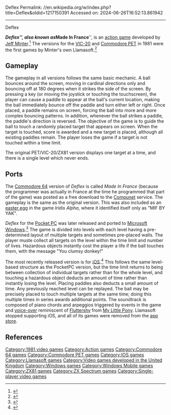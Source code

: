 Deflex
Permalink: //en.wikipedia.org/w/index.php?title=Deflex&oldid=1217150391
Accessed on: 2024-06-26T16:52:13.861942



------
Deflex
{{multiple issues|
{{Refimprove|date=September 2011}}
{{Lead too short|date=April 2023}}
}}
{{Infobox VG
|title = Deflex
|publisher = Llamasoft
|developer = Llamasoft
|released = 1981
|designer = [[Jeff Minter]]
|genre = [[Action game|Action]]
|modes = [[Single-player]]
|platforms = [[VIC-20]], [[Commodore 64]], [[ZX81]], [[Commodore PET|PET]], [[ZX Spectrum]]<br>'''Re-releases'''<br>[[Pocket PC]], [[Microsoft Windows|Windows]], [[iOS]]
|image = Deflex cover.png
|caption = 
|alt = 
}}

'''''Deflex''''', also known as '''''Made In France''''', is an [[action game]] developed by [[Jeff Minter]].<ref>{{cite web|url=http://www.joystiq.com/2011/06/27/jeff-minter-bounces-deflex-to-ios |title=Jeff Minter bounces 'Deflex' to iOS |website=Joystiq.com |date= |accessdate=2017-01-26}}</ref> The versions for the [[VIC-20]] and [[Commodore PET]] in 1981 were the first games by Minter's own Llamasoft.<ref>{{cite web|last=Minter|first=Jeff|title=The origins of Deflex|url=http://stinkygoat.livejournal.com/211183.html#cutid1|accessdate=3 October 2011}}</ref>

==Gameplay==
The gameplay in all versions follows the same basic mechanic.  A ball bounces around the screen, moving in cardinal directions only and bouncing off at 180 degrees when it strikes the side of the screen.  By pressing a key (or moving the joystick or touching the touchscreen), the player can cause a paddle to appear at the ball's current location, making the ball immediately bounce off the paddle and turn either left or right.  Once placed, a paddle remains on screen, forcing the ball into more and more complex bouncing patterns.  In addition, whenever the ball strikes a paddle, the paddle's direction is reversed.  The objective of the game is to guide the ball to touch a randomly placed target that appears on screen.  When the target is touched, score is awarded and a new target is placed, although all existing paddles remain.  The player loses the game if a target is not touched within a time limit.

The original PET/VIC-20/ZX81 version displays one target at a time, and there is a single level which never ends.

==Ports==
The [[Commodore 64]] version of ''Deflex'' is called ''Made In France'' (because the programmer was actually in France at the time he programmed that part of the game) was posted as a free download to the [[Compunet]] service.{{Citation needed|date=May 2023}}  The gameplay is the same as the original version.  This was also included as an [[easter egg]] in the game ''Iridis Alpha'', where it identified itself only as "MIF BY YAK".

''Deflex'' for the [[Pocket PC]] was later released and ported to [[Microsoft Windows]].<ref>{{cite web|url=http://minotaurproject.co.uk/deflex.php |title=Deflex |website=Minotaurproject.co.uk |date= |accessdate=2017-01-26}}</ref>  The game is divided into levels with each level having a pre-determined layout of multiple targets and sometimes pre-placed walls. The player muste collect all targets on the level within the time limit and number of lives. Hazardous objects instantly cost the player a life if the ball touches them, with the message "You clumsy donkey!"

The most recently released version is for [[iOS]].<ref>{{cite web|last=Purchese |first=Robert |url=http://www.eurogamer.net/articles/2011-06-28-jeff-minters-new-iphone-game-deflex |title=Jeff Minter's new iPhone game Deflex |website=Eurogamer.net |date=2011-06-28 |accessdate=2017-01-26}}</ref> This follows the same level-based structure as the PocketPC version, but the time limit returns to being between collection of individual targets rather than for the whole level, and touching a hazardous object deducts an amount of time rather than instantly losing the level. Placing paddles also deducts a small amount of time. Any previously reached level can be replayed. The ball may be precisely placed to touch multiple targets at the same time; doing this multiple times in series awards additional points. The soundtrack is composed of piano chords and arpeggios triggered by events in the game and [[voice-over]] reminiscent of [[Fluttershy]] from [[My Little Pony]]. Llamasoft stopped supporting iOS, and all of its games were removed from the [[app store]].

==References==
{{reflist}}

{{Jeff Minter}}
[[Category:1981 video games]]
[[Category:Action games]]
[[Category:Commodore 64 games]]
[[Category:Commodore PET games]]
[[Category:IOS games]]
[[Category:Llamasoft games]]
[[Category:Video games developed in the United Kingdom]]
[[Category:Windows games]]
[[Category:Windows Mobile games]]
[[Category:ZX81 games]]
[[Category:ZX Spectrum games]]
[[Category:Single-player video games]]